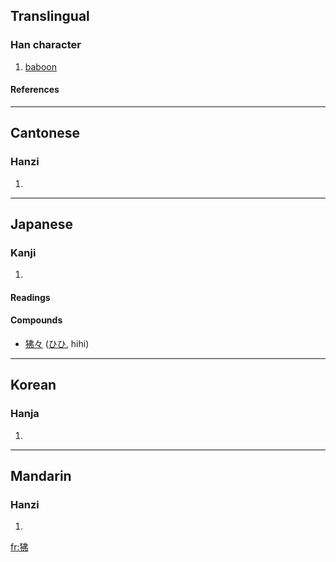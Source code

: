 ==Translingual==
===Han character===
{{Han char|rn=94|rad=犬|as=05|sn=8|four=4522<sub>7</sub>|canj=大竹中中弓 (KHLLN)}}
# [[baboon]]
====References====
{{Han ref|kx=0709.050|dkj=20338|dj=1121.150|hdz=21342.050|uh=72D2|ud=29394|bh=CD61|bd=52577}}

----
==Cantonese==
===Hanzi===
{{yue-hanzi|jyut=|y=fei6}}
# {{defn|Cantonese}}

----
==Japanese==
===Kanji===
{{ja-kanji|grade=|rs=犬05}}
# {{defn|Japanese}} 
====Readings====
{{ja-readings|on=[[ひ]] (hi)|kun=[[ひひ]] (hihi)}}
====Compounds====
*[[狒々]] ([[ひひ]], hihi)
----
==Korean==
===Hanja===
{{ko-hanja|hangeul=비|eumhun=|rv=bi|mr=pi|y=pi}}
# {{defn|Korean}}

----
==Mandarin==
===Hanzi===
{{cmn-hanzi|pin=[[fèi]] (fei4)|wg=fei<sup>4</sup>}}
# {{defn|Mandarin}}

[[fr:狒]]